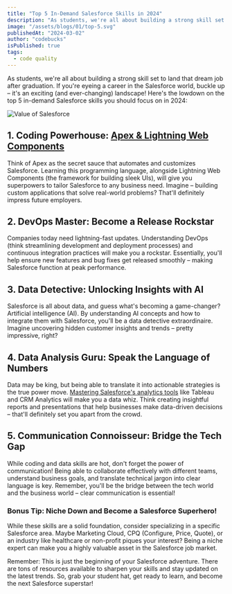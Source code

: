 ```yaml
---
title: "Top 5 In-Demand Salesforce Skills in 2024"
description: "As students, we're all about building a strong skill set to land that dream job after graduation. If you're eyeing a career in the Salesforce world, buckle up – it's an exciting (and ever-changing) landscape! Here's the lowdown on the top 5 in-demand Salesforce skills you should focus on in 2024."
image: "/assets/blogs/01/top-5.svg"
publishedAt: "2024-03-02"
author: "codebucks"
isPublished: true
tags:
  - code quality
---
```


As students, we're all about building a strong skill set to land that dream job after graduation. If you're eyeing a career in the Salesforce world, buckle up – it's an exciting (and ever-changing) landscape! Here's the lowdown on the top 5 in-demand Salesforce skills you should focus on in 2024:

<Image src="/assets/blogs/02/future-proof-02.svg" alt="Value of Salesforce" />

## 1. Coding Powerhouse: [Apex & Lightning Web Components](https://codingcommando.in/courses/65b897bd1b257739f9b3ba24)

Think of Apex as the secret sauce that automates and customizes Salesforce. Learning this programming language, alongside Lightning Web Components (the framework for building sleek UIs), will give you superpowers to tailor Salesforce to any business need. Imagine – building custom applications that solve real-world problems? That'll definitely impress future employers.

## 2. DevOps Master: Become a Release Rockstar

Companies today need lightning-fast updates. Understanding DevOps (think streamlining development and deployment processes) and continuous integration practices will make you a rockstar. Essentially, you'll help ensure new features and bug fixes get released smoothly – making Salesforce function at peak performance.

## 3. Data Detective: Unlocking Insights with AI

Salesforce is all about data, and guess what's becoming a game-changer? Artificial intelligence (AI). By understanding AI concepts and how to integrate them with Salesforce, you'll be a data detective extraordinaire. Imagine uncovering hidden customer insights and trends – pretty impressive, right?

## 4. Data Analysis Guru: Speak the Language of Numbers

Data may be king, but being able to translate it into actionable strategies is the true power move. [Mastering Salesforce's analytics tools](https://codingcommando.in/) like Tableau and CRM Analytics will make you a data whiz. Think creating insightful reports and presentations that help businesses make data-driven decisions – that'll definitely set you apart from the crowd.

## 5. Communication Connoisseur: Bridge the Tech Gap

While coding and data skills are hot, don't forget the power of communication! Being able to collaborate effectively with different teams, understand business goals, and translate technical jargon into clear language is key. Remember, you'll be the bridge between the tech world and the business world – clear communication is essential!

### Bonus Tip: Niche Down and Become a Salesforce Superhero!

While these skills are a solid foundation, consider specializing in a specific Salesforce area. Maybe Marketing Cloud, CPQ (Configure, Price, Quote), or an industry like healthcare or non-profit piques your interest? Being a niche expert can make you a highly valuable asset in the Salesforce job market.

Remember: This is just the beginning of your Salesforce adventure. There are tons of resources available to sharpen your skills and stay updated on the latest trends. So, grab your student hat, get ready to learn, and become the next Salesforce superstar!
